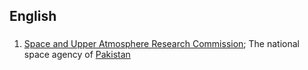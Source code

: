 ==English==

==={{initialism}}===
{{infl|en|initialism}}

# [[w:Space and Upper Atmosphere Research Commission|Space and Upper Atmosphere Research Commission]]; The national space agency of [[w:Pakistan|Pakistan]]